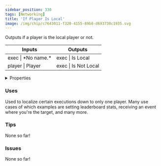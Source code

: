 ```yaml
---
sidebar_position: 330
tags: [Networking]
title: 'If Player Is Local'
image: /img/chip/c7643011-f320-4155-89b8-d693730c1935.svg
---
```


Outputs if a player is the local player or not.



<IChip uuid="c7643011-f320-4155-89b8-d693730c1935"/>

<table><thead><tr><th>Inputs</th><th>Outputs</th></tr></thead><tbody><tr><td>exec | *No name.*</td><td>exec | Is Local</td></tr><tr><td>player | Player</td><td>exec | Is Not Local</td></tr></tbody></table>

<details>
  <summary>Properties</summary>
  <div>
    <div>
    <table>
      <tbody>
        <tr>
          <td>Is beta required?</td>
          <td>No</td>
        </tr>
        <tr>
          <td>Is chip a trolling risk?</td>
          <td>No</td>
        </tr>
        <tr>
          <td>Is chip a role assignment risk?</td>
          <td>No</td>
        </tr>
        <tr>
          <td>Chip UUID</td>
          <td>c7643011-f320-4155-89b8-d693730c1935</td>
        </tr>
        <tr>
          <td>Room availability</td>
          <td>Available everywhere</td>
        </tr>
      </tbody>
    </table>
    </div>
  </div>
</details>

### Uses

Used to localize certain executions down to only one player. Many use cases of which examples are setting leaderboard stats, receiving an event where you're the target, and many more.

### Tips

None so far!

### Issues

None so far!
